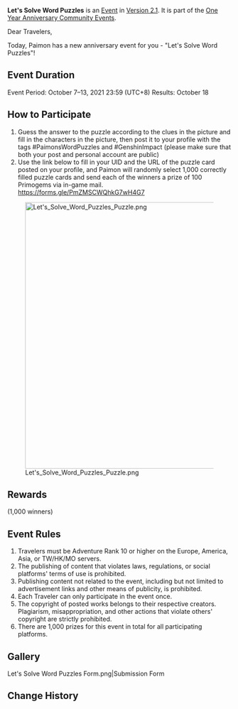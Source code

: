 {{Event
|name              = Let's Solve Word Puzzles
|image             = Let's Solve Word Puzzles.png
|type              = Web
|time_known        = yes
|time_start        = 2021-10-07 00:00:00
|time_start_offset = GMT+8
|time_end          = 2021-10-13 23:59:59
|time_end_offset   = GMT+8
|link              = https://www.hoyolab.com/article/1154448
}}
'''Let's Solve Word Puzzles''' is an [[Event]] in [[Version 2.1]]. It is part of the [[One Year Anniversary Community Events]].

Dear Travelers,

Today, Paimon has a new anniversary event for you - "Let's Solve Word Puzzles"!

==Event Duration==
Event Period: October 7–13, 2021 23:59 (UTC+8)
Results: October 18

==How to Participate==
# Guess the answer to the puzzle according to the clues in the picture and fill in the characters in the picture, then post it to your profile with the tags #PaimonsWordPuzzles and #GenshinImpact (please make sure that both your post and personal account are public)
# Use the link below to fill in your UID and the URL of the puzzle card posted on your profile, and Paimon will randomly select 1,000 correctly filled puzzle cards and send each of the winners a prize of 100 Primogems via in-game mail. https://forms.gle/PmZMSCWQhkG7wH4G7

[[File:Let's Solve Word Puzzles Puzzle.png|600px]]

==Rewards==
{{Item|Primogem|24|x=100}} (1,000 winners)

==Event Rules==
# Travelers must be Adventure Rank 10 or higher on the Europe, America, Asia, or TW/HK/MO servers.
# The publishing of content that violates laws, regulations, or social platforms' terms of use is prohibited.
# Publishing content not related to the event, including but not limited to advertisement links and other means of publicity, is prohibited.
# Each Traveler can only participate in the event once.
# The copyright of posted works belongs to their respective creators. Plagiarism, misappropriation, and other actions that violate others' copyright are strictly prohibited.
# There are 1,000 prizes for this event in total for all participating platforms.

==Gallery==
<gallery>
Let's Solve Word Puzzles Form.png|Submission Form
</gallery>

==Change History==
{{Change History|2.1}}